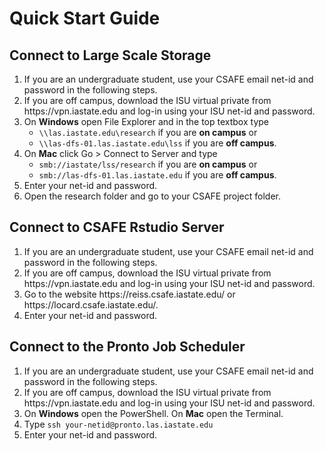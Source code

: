 # Quick Start Guide

## Connect to Large Scale Storage 
1. If you are an undergraduate student, use your CSAFE email net-id and password in the following steps. 
1. If you are off campus, download the ISU virtual private from https://vpn.iastate.edu and log-in using your ISU net-id and password.
1. On **Windows** open File Explorer and in the top textbox type
    - `\\las.iastate.edu\research` if you are **on campus** or
    - `\\las-dfs-01.las.iastate.edu\lss` if you are **off campus**. 
1. On **Mac** click Go > Connect to Server and type
    - `smb://iastate/lss/research` if you are **on campus** or
    - `smb://las-dfs-01.las.iastate.edu` if you are **off campus**.
1. Enter your net-id and password.
1. Open the research folder and go to your CSAFE project folder.

## Connect to CSAFE Rstudio Server
1. If you are an undergraduate student, use your CSAFE email net-id and password in the following steps. 
1. If you are off campus, download the ISU virtual private from https://vpn.iastate.edu and log-in using your ISU net-id and password.
1. Go to the website https://reiss.csafe.iastate.edu/ or https://locard.csafe.iastate.edu/.
1. Enter your net-id and password.

## Connect to the Pronto Job Scheduler
1. If you are an undergraduate student, use your CSAFE email net-id and password in the following steps. 
1. If you are off campus, download the ISU virtual private from https://vpn.iastate.edu and log-in using your ISU net-id and password.
1. On **Windows** open the PowerShell. On **Mac** open the Terminal.
1. Type `ssh your-netid@pronto.las.iastate.edu`
1. Enter your net-id and password.




